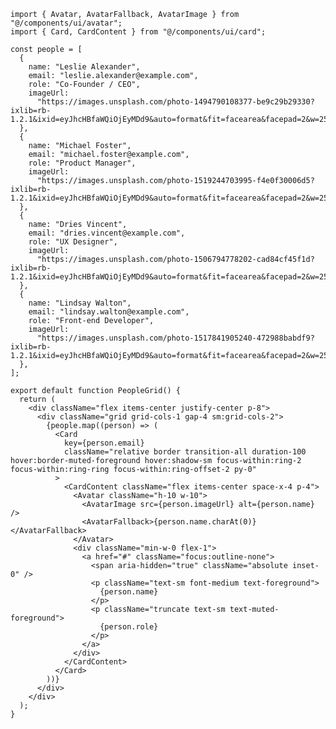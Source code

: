 ````tsx
import { Avatar, AvatarFallback, AvatarImage } from "@/components/ui/avatar";
import { Card, CardContent } from "@/components/ui/card";

const people = [
  {
    name: "Leslie Alexander",
    email: "leslie.alexander@example.com",
    role: "Co-Founder / CEO",
    imageUrl:
      "https://images.unsplash.com/photo-1494790108377-be9c29b29330?ixlib=rb-1.2.1&ixid=eyJhcHBfaWQiOjEyMDd9&auto=format&fit=facearea&facepad=2&w=256&h=256&q=80",
  },
  {
    name: "Michael Foster",
    email: "michael.foster@example.com",
    role: "Product Manager",
    imageUrl:
      "https://images.unsplash.com/photo-1519244703995-f4e0f30006d5?ixlib=rb-1.2.1&ixid=eyJhcHBfaWQiOjEyMDd9&auto=format&fit=facearea&facepad=2&w=256&h=256&q=80",
  },
  {
    name: "Dries Vincent",
    email: "dries.vincent@example.com",
    role: "UX Designer",
    imageUrl:
      "https://images.unsplash.com/photo-1506794778202-cad84cf45f1d?ixlib=rb-1.2.1&ixid=eyJhcHBfaWQiOjEyMDd9&auto=format&fit=facearea&facepad=2&w=256&h=256&q=80",
  },
  {
    name: "Lindsay Walton",
    email: "lindsay.walton@example.com",
    role: "Front-end Developer",
    imageUrl:
      "https://images.unsplash.com/photo-1517841905240-472988babdf9?ixlib=rb-1.2.1&ixid=eyJhcHBfaWQiOjEyMDd9&auto=format&fit=facearea&facepad=2&w=256&h=256&q=80",
  },
];

export default function PeopleGrid() {
  return (
    <div className="flex items-center justify-center p-8">
      <div className="grid grid-cols-1 gap-4 sm:grid-cols-2">
        {people.map((person) => (
          <Card
            key={person.email}
            className="relative border transition-all duration-100 hover:border-muted-foreground hover:shadow-sm focus-within:ring-2 focus-within:ring-ring focus-within:ring-offset-2 py-0"
          >
            <CardContent className="flex items-center space-x-4 p-4">
              <Avatar className="h-10 w-10">
                <AvatarImage src={person.imageUrl} alt={person.name} />
                <AvatarFallback>{person.name.charAt(0)}</AvatarFallback>
              </Avatar>
              <div className="min-w-0 flex-1">
                <a href="#" className="focus:outline-none">
                  <span aria-hidden="true" className="absolute inset-0" />
                  <p className="text-sm font-medium text-foreground">
                    {person.name}
                  </p>
                  <p className="truncate text-sm text-muted-foreground">
                    {person.role}
                  </p>
                </a>
              </div>
            </CardContent>
          </Card>
        ))}
      </div>
    </div>
  );
}
````